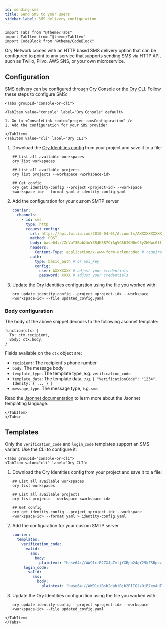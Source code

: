 ```yaml
---
id: sending-sms
title: Send SMS to your users
sidebar_label: SMS delivery configuration
---
```


```mdx-code-block
import Tabs from "@theme/Tabs"
import TabItem from "@theme/TabItem"
import CodeBlock from "@theme/CodeBlock"
```

Ory Network comes with an HTTP based SMS delivery option that can be configured to point to any service that supports sending SMS
via HTTP API, such as Twilio, Plivo, AWS SNS, or your own microservice.

## Configuration

SMS delivery can be configured through Ory Console or the [Ory CLI](../../guides/cli/01_installation.mdx). Follow these steps to
configure SMS:

```mdx-code-block
<Tabs groupId="console-or-cli">

<TabItem value="console" label="Ory Console" default>

1. Go to <ConsoleLink route="project.smsConfiguration" />
1. Add the configuration for your SMS provider

</TabItem>
<TabItem value="cli" label="Ory CLI">
```

1. Download the [Ory Identities config](../../guides/cli/15_config-identity-service.mdx) from your project and save it to a file:

   ```shell
   ## List all available workspaces
   ory list workspaces

   ## List all available projects
   ory list projects --workspace <workspace-id>

   ## Get config
   ory get identity-config --project <project-id> --workspace <workspace-id> --format yaml > identity-config.yaml
   ```

2. Add the configuration for your custom SMTP server

   ```yaml title="config.yml"
   courier:
     channels:
       - id: sms
         type: http
         request_config:
           url: https://api.twilio.com/2010-04-01/Accounts/AXXXXXXXXXXXXXX/Messages.json # Adjust your account ID
           method: POST
           body: base64://ZnVuY3Rpb24oY3R4KSB7CiAgVG86IGN0eC5yZWNpcGllbnQsCiAgQm9keTogY3R4LmJvZHksCn0= # see below
           headers:
             Content-Type: application/x-www-form-urlencoded # required for Twilio, defaults to application/json
           auth:
             type: basic_auth # or api_key
             config:
               user: AXXXXXXX # adjust your credentials
               password: XXXX # adjust your credentials
   ```

3. Update the Ory Identities configuration using the file you worked with:

   ```shell
   ory update identity-config --project <project-id> --workspace <workspace-id> --file updated_config.yaml
   ```

### Body configuration

The body of the above snippet decodes to the following Jsonnet template:

```jsonnet
function(ctx) {
  To: ctx.recipient,
  Body: ctx.body,
}
```

Fields available on the `ctx` object are:

- `recipient`: The recipient's phone number
- `body`: The message body
- `template_type`: The template type, e.g. `verification_code`
- `template_data`: The template data, e.g. `{ "VerificationCode": "1234", Idenity: { ... } }`
- `message_type`: The message type, e.g. `sms`

Read the [Jsonnet documentation](../../kratos/reference/jsonnet.mdx) to learn more about the Jsonnet templating language.

```mdx-code-block
</TabItem>
</Tabs>
```

## Templates

Only the `verification_code` and `login_code` templates support an SMS variant. Use the CLI to configure it:

```mdx-code-block
<Tabs groupId="console-or-cli">
<TabItem value="cli" label="Ory CLI">
```

1. Download the Ory Identities config from your project and save it to a file:

   ```shell
   ## List all available workspaces
   ory list workspaces

   ## List all available projects
   ory list projects --workspace <workspace-id>

   ## Get config
   ory get identity-config --project <project-id> --workspace <workspace-id> --format yaml > identity-config.yaml
   ```

2. Add the configuration for your custom SMTP server

   ```yaml title="config.yml"
   courier:
     templates:
       verification_code:
         valid:
           sms:
             body:
               plaintext: "base64://WW91ciB2ZXJpZmljYXRpb24gY29kZSBpczoge3sgLlZlcmlmaWNhdGlvbkNvZGUgfX0="
        login_code:
          valid:
            sms:
              body:
                plaintext: "base64://WW91ciBsb2dpbiBjb2RlIGlzOiB7eyAuTG9naW5Db2RlIH19"
   ```

3. Update the Ory Identities configuration using the file you worked with:

   ```shell
   ory update identity-config --project <project-id> --workspace <workspace-id> --file updated_config.yaml
   ```

```mdx-code-block
</TabItem>
</Tabs>
```
